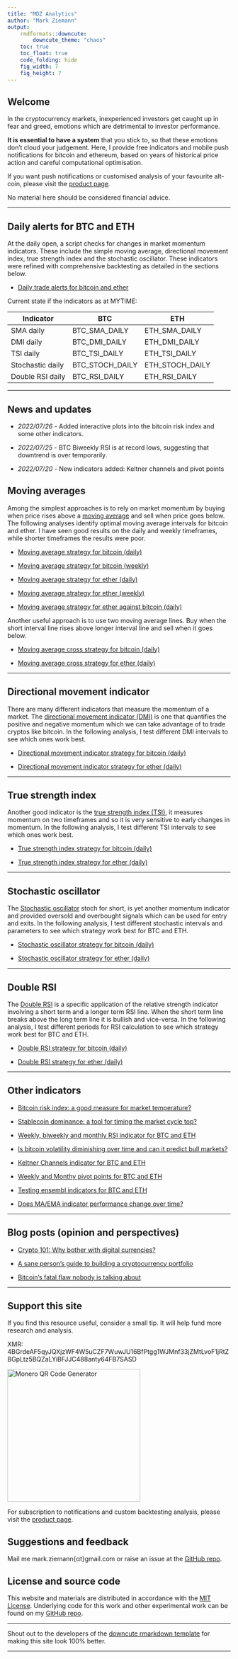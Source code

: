 ```yaml
---
title: "MDZ Analytics"
author: "Mark Ziemann"
output:
    rmdformats::downcute:
        downcute_theme: "chaos"
    toc: true
    toc_float: true
    code_folding: hide
    fig_width: 7
    fig_height: 7
---
```


## Welcome

In the cryptocurrency markets, inexperienced investors get caught up in
fear and greed, emotions which are detrimental to investor performance.

**It is essential to have a system** that you stick to, so that these emotions don't
cloud your judgement.
Here, I provide free indicators and mobile push notifications for bitcoin and ethereum, based on years of
historical price action and careful computational optimisation.

If you want push notifications or customised analysis of
your favourite alt-coin, please visit the [product page](products.html).

No material here should be considered financial advice.

<hr>

## Daily alerts for BTC and ETH

At the daily open, a script checks for changes in market momentum indicators.
These include the simple moving average, directional movement index, true strength index and the stochastic oscillator.
These indicators were refined with comprehensive backtesting as detailed in the sections below.

* [Daily trade alerts for bitcoin and ether](crypto/alerts.html)

Current state if the indicators as at MYTIME:

| Indicator | BTC | ETH |
| --- | --- | --- |
| SMA daily | BTC_SMA_DAILY | ETH_SMA_DAILY |
| DMI daily | BTC_DMI_DAILY | ETH_DMI_DAILY |
| TSI daily | BTC_TSI_DAILY | ETH_TSI_DAILY |
| Stochastic daily | BTC_STOCH_DAILY | ETH_STOCH_DAILY |
| Double RSI daily | BTC_RSI_DAILY | ETH_RSI_DAILY |

<hr>

## News and updates

* *2022/07/26* - Added interactive plots into the bitcoin risk index and some other indicators.

* *2022/07/25* - BTC Biweekly RSI is at record lows, suggesting that downtrend is over temporarily.

* *2022/07/20* - New indicators added: Keltner channels and pivot points

## Moving averages

Among the simplest approaches is to rely on market momentum by buying when price rises above a
[moving average](https://www.investopedia.com/articles/active-trading/052014/how-use-moving-average-buy-stocks.asp)
and sell when price goes below.
The following analyses identify optimal moving average intervals for bitcoin and ether.
I have seen good results on the daily and weekly timeframes, while shorter timeframes the results were poor.

* [Moving average strategy for bitcoin (daily)](crypto/ma_trading_btc.html)

* [Moving average strategy for bitcoin (weekly)](crypto/ma_trading_weekly_btc.html)

* [Moving average strategy for ether (daily)](crypto/ma_trading_eth.html)

* [Moving average strategy for ether (weekly)](crypto/ma_trading_weekly_eth.html)

* [Moving average strategy for ether against bitcoin (daily)](crypto/ma_trading_ethbtc.html)

Another useful approach is to use two moving average lines. Buy when the short interval line rises above 
longer interval line and sell when it goes below.

* [Moving average cross strategy for bitcoin (daily)](crypto/ma_cross_btc.html)

* [Moving average cross strategy for ether (daily)](crypto/ma_cross_eth.html)

<hr>

## Directional movement indicator

There are many different indicators that measure the momentum of a market.
The [directional movement indicator (DMI)](https://www.investopedia.com/terms/d/dmi.asp) is one
that quantifies the positive and negative momentum which we can take advantage of to trade cryptos like bitcoin.
In the following analysis, I test different DMI intervals to see which ones work best.

* [Directional movement indicator strategy for bitcoin (daily)](crypto/dmi_trading_btc.html)

* [Directional movement indicator strategy for ether (daily)](crypto/dmi_trading_eth.html)

<hr>

## True strength index

Another good indicator is the [true strength index (TSI)](https://www.investopedia.com/terms/t/tsi.asp),
it measures momentum on two timeframes and so it is very sensitive to early changes in momentum.
In the following analysis, I test different TSI intervals to see which ones work best.

* [True strength index strategy for bitcoin (daily)](crypto/tsi_trading_btc.html)

* [True strength index strategy for ether (daily)](crypto/tsi_trading_eth.html)

<hr>

## Stochastic oscillator

The [Stochastic oscillator](https://www.investopedia.com/terms/s/stochasticoscillator.asp) stoch for short,
is yet another momentum indicator and provided oversold and overbought signals which can be used for entry and exits.
In the following analysis, I test different stochastic intervals and parameters to see which strategy work best for BTC and ETH.

* [Stochastic oscillator strategy for bitcoin (daily)](crypto/stoch_trading_btc.html)

* [Stochastic oscillator strategy for ether (daily)](crypto/stoch_trading_eth.html)

<hr>

## Double RSI

The [Double RSI](https://www.trendfollowingsystem.com/double-rsi-trading-system/) is a
specific application of the relative strength indicator involving a short term and a longer term RSI line.
When the short term line breaks above the long term line it is bullish and vice-versa.
In the following analysis, I test different periods for RSI calculation to see which strategy work best for BTC and ETH.

* [Double RSI strategy for bitcoin (daily)](crypto/rsi2_trading_btc.html)

* [Double RSI strategy for ether (daily)](crypto/rsi2_trading_eth.html)

<hr>

## Other indicators

* [Bitcoin risk index: a good measure for market temperature?](crypto/risk_index.html)

* [Stablecoin dominance: a tool for timing the market cycle top?](crypto/stablecoincap.html)

* [Weekly, biweekly and monthly RSI indicator for BTC and ETH](crypto/rsi_watch.html)

* [Is bitcoin volatility diminishing over time and can it predict bull markets?](https://mdz-analytics.com/crypto/volatility_size.html)

* [Keltner Channels indicator for BTC and ETH](crypto/keltner_channels.html)

* [Weekly and Monthy pivot points for BTC and ETH](crypto/pivots.html)

* [Testing ensembl indicators for BTC and ETH](crypto/ensembl_ma_trading.html)

* [Does MA/EMA indicator performance change over time?](crypto/ma_temporal2.html)

<hr>

## Blog posts (opinion and perspectives)

* [Crypto 101: Why bother with digital currencies?](crypto/learning_resources.html)

* [A sane person’s guide to building a cryptocurrency portfolio](crypto/investing_guide.html)

* [Bitcoin's fatal flaw nobody is talking about](crypto/bitcoin_flaw.html)

<hr>

## Support this site

If you find this resource useful, consider a small tip.
It will help fund more research and analysis.

XMR: 4BGrdeAF5qyJQXjzWF4W5uCZF7WuwJU16BfPtgg1WJMnf33jZMtLvoF1jRtZBGpLtz5BQZaLYiBFJJC488anty64FB7SASD

<a href="https://www.bitcoinqrcodemaker.com"><img src="https://www.bitcoinqrcodemaker.com/api/?style=monero&amp;address=4BGrdeAF5qyJQXjzWF4W5uCZF7WuwJU16BfPtgg1WJMnf33jZMtLvoF1jRtZBGpLtz5BQZaLYiBFJJC488anty64FB7SASD" alt="Monero QR Code Generator" height="300" width="300" border="0" /></a>

For subscription to notifications and custom backtesting analysis, please visit the [product page](products.html).

## Suggestions and feedback

Mail me mark.ziemann{αt}gmail.com or raise an issue at the [GitHub repo](https://github.com/markziemann/cryptoblog).

## License and source code

This website and materials are distributed in accordance with the [MIT License](https://github.com/markziemann/cryptoblog/blob/main/LICENSE).
Underlying code for this work and other experimental work can be found on my [GitHub repo](https://github.com/markziemann/cryptoblog).

<hr>

Shout out to the developers of the [downcute rmarkdown template](https://github.com/juba/rmdformats) for making this site look 100% better.

<hr>
